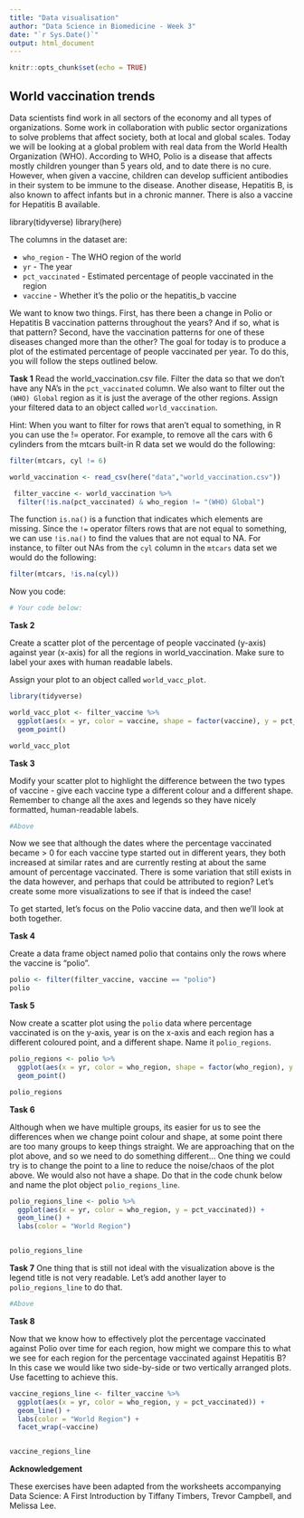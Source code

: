 ```yaml
---
title: "Data visualisation"
author: "Data Science in Biomedicine - Week 3"
date: "`r Sys.Date()`"
output: html_document
---
```


```r
knitr::opts_chunk$set(echo = TRUE)
```

## World vaccination trends 

Data scientists find work in all sectors of the economy and all types of organizations. Some work in collaboration with public sector organizations to solve problems that affect society, both at local and global scales. Today we will be looking at a global problem with real data from the World Health Organization (WHO). According to WHO, Polio is a disease that affects mostly children younger than 5 years old, and to date there is no cure. However, when given a vaccine, children can develop sufficient antibodies in their system to be immune to the disease. Another disease, Hepatitis B, is also known to affect infants but in a chronic manner. There is also a vaccine for Hepatitis B available.

library(tidyverse)
library(here)

The columns in the dataset are:

- `who_region` - The WHO region of the world
- `yr` - The year
- `pct_vaccinated` - Estimated percentage of people vaccinated in the region
- `vaccine` - Whether it's the polio or the hepatitis_b vaccine

We want to know two things. First, has there been a change in Polio or Hepatitis B vaccination patterns throughout the years? And if so, what is that pattern? Second, have the vaccination patterns for one of these diseases changed more than the other? The goal for today is to produce a plot of the estimated percentage of people vaccinated per year. To do this, you will follow the steps outlined below.

**Task 1**
Read the world_vaccination.csv file. Filter the data so that we don't have any NA's in the `pct_vaccinated` column. We also want to filter out the `(WHO) Global` region as it is just the average of the other regions. Assign your filtered data to an object called `world_vaccination`.

Hint: When you want to filter for rows that aren't equal to something, in R you can use the != operator. For example, to remove all the cars with 6 cylinders from the mtcars built-in R data set we would do the following:
```r
filter(mtcars, cyl != 6)

world_vaccination <- read_csv(here("data","world_vaccination.csv"))

 filter_vaccine <- world_vaccination %>% 
  filter(!is.na(pct_vaccinated) & who_region != "(WHO) Global")

```

The function `is.na()` is a function that indicates which elements are missing. Since the `!=` operator filters rows that are not equal to something, we can use `!is.na()` to find the values that are not equal to NA. For instance, to filter out NAs from the `cyl` column in the `mtcars` data set we would do the following:

```r
filter(mtcars, !is.na(cyl))
```

Now you code:
```r
# Your code below:

```

**Task 2**

Create a scatter plot of the percentage of people vaccinated (y-axis) against year (x-axis) for all the regions in world_vaccination. Make sure to label your axes with human readable labels.

Assign your plot to an object called `world_vacc_plot`.

```r
library(tidyverse)

world_vacc_plot <- filter_vaccine %>%
  ggplot(aes(x = yr, color = vaccine, shape = factor(vaccine), y = pct_vaccinated)) +
  geom_point()

world_vacc_plot
```


**Task 3**

Modify your scatter plot to highlight the difference between the two types of vaccine - give each vaccine type a different colour and a different shape. 
Remember to change all the axes and legends so they have nicely formatted, human-readable labels. 

```r
#Above
```

Now we see that although the dates where the percentage vaccinated became > 0 for each vaccine type started out in different years, they both increased at similar rates and are currently resting at about the same amount of percentage vaccinated. There is some variation that still exists in the data however, and perhaps that could be attributed to region? Let's create some more visualizations to see if that is indeed the case!

To get started, let's focus on the Polio vaccine data, and then we'll look at both together.

**Task 4**

Create a data frame object named polio that contains only the rows where the vaccine is "polio".

```r
polio <- filter(filter_vaccine, vaccine == "polio")
polio
```

**Task 5**

Now create a scatter plot using the `polio` data where percentage vaccinated is on the y-axis, year is on the x-axis and each region has a different coloured point, and a different shape. Name it `polio_regions`. 

```r
polio_regions <- polio %>%
  ggplot(aes(x = yr, color = who_region, shape = factor(who_region), y = pct_vaccinated)) +
  geom_point()

polio_regions
```

**Task 6**

Although when we have multiple groups, its easier for us to see the differences when we change point colour and shape, at some point there are too many groups to keep things straight. We are approaching that on the plot above, and so we need to do something different... One thing we could try is to change the point to a line to reduce the noise/chaos of the plot above. We would also not have a shape. Do that in the code chunk below and name the plot object `polio_regions_line`.


```r
polio_regions_line <- polio %>%
  ggplot(aes(x = yr, color = who_region, y = pct_vaccinated)) +
  geom_line() +
  labs(color = "World Region")


polio_regions_line
```

**Task 7**
One thing that is still not ideal with the visualization above is the legend title is not very readable. Let's add another layer to `polio_regions_line` to do that.

```r
#Above
```

**Task 8**

Now that we know how to effectively plot the percentage vaccinated against Polio over time for each region, how might we compare this to what we see for each region for the percentage vaccinated against Hepatitis B? In this case we would like two side-by-side or two vertically arranged plots. Use facetting to achieve this.

```r
vaccine_regions_line <- filter_vaccine %>%
  ggplot(aes(x = yr, color = who_region, y = pct_vaccinated)) +
  geom_line() +
  labs(color = "World Region") +
  facet_wrap(~vaccine)


vaccine_regions_line
```

**Acknowledgement**

These exercises have been adapted from the worksheets accompanying Data Science: A First Introduction by Tiffany Timbers, Trevor Campbell, and Melissa Lee.